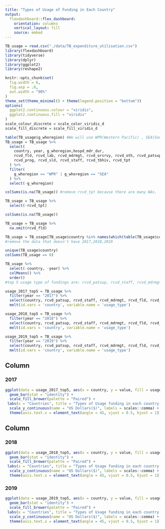 ```yaml
---
title: "Types of Usage of Funding in Each Country"
output: 
  flexdashboard::flex_dashboard:
    orientation: columns
    vertical_layout: fill
    source: embed
---
```


```r
TB_usage = read.csv("./data/TB_expenditure_utilisation.csv")
library(flexdashboard)
library(tidyverse)
library(dplyr)
library(ggplot2)
library(reshape2)

knitr::opts_chunk$set(
  fig.width = 6,
  fig.asp = .6,
  out.width = "90%"
)
theme_set(theme_minimal() + theme(legend.position = "bottom"))
options(
  ggplot2.continuous.colour = "viridis",
  ggplot2.continuous.fill = "viridis"
)
scale_colour_discrete = scale_color_viridis_d
scale_fill_discrete = scale_fill_viridis_d
```

```r
table(TB_usage$g_whoregion) #We will use WPR(Western Pacific) , SEA(South East Asia)
TB_usage = TB_usage %>%
  select(
    country, year, g_whoregion,hospd_mdr_dur,
    rcvd_fld, rcvd_lab, rcvd_mdrmgt, rcvd_orsrvy, rcvd_oth, rcvd_patsup, 
    rcvd_prog, rcvd_sld, rcvd_staff, rcvd_tbhiv, rcvd_tpt
  ) %>%
  filter(
    g_whoregion == "WPR" | g_whoregion == "SEA"
  ) %>%
  select(-g_whoregion)

colSums(is.na(TB_usage)) #remove rcvd_tpt because there are many NAs.

TB_usage = TB_usage %>% 
  select(-rcvd_tpt) 

colSums(is.na(TB_usage))

TB_usage = TB_usage %>%
  na.omit(rcvd_fld)

TB_usage = TB_usage[TB_usage$country %in% names(which(table(TB_usage$country) > 2)), ] 
#remove the data that doesn't have 2017,2018,2019
```

```r
unique(TB_usage$country)
colSums(TB_usage == 0)

TB_usage %>%
  select(-country, -year) %>%
  colMeans() %>%
  order() 
#top 5 usage type of fundings are: rcvd_patsup, rcvd_staff, rcvd_mdrmgt, rcvd_fld, rcvd_oth

usage_2017_top5 = TB_usage %>% 
  filter(year == "2017") %>%
  select(country, rcvd_patsup, rcvd_staff, rcvd_mdrmgt, rcvd_fld, rcvd_oth) %>%
  melt(id.vars = 'country', variable.name = 'usage_type')

usage_2018_top5 = TB_usage %>% 
  filter(year == "2018") %>%
  select(country, rcvd_patsup, rcvd_staff, rcvd_mdrmgt, rcvd_fld, rcvd_oth) %>%
  melt(id.vars = 'country', variable.name = 'usage_type')

usage_2019_top5 = TB_usage %>% 
  filter(year == "2019") %>%
  select(country, rcvd_patsup, rcvd_staff, rcvd_mdrmgt, rcvd_fld, rcvd_oth) %>%
  melt(id.vars = 'country', variable.name = 'usage_type')
```


Column {data-width=650}
-----------------------------------------------------------------------

### 2017

```r
ggplot(data = usage_2017_top5, aes(x = country, y = value, fill = usage_type)) +
  geom_bar(stat = "identity") +
  scale_fill_brewer(palette = "Paired") +
 labs(x = "Countries", title = "Types of Usage funding in each country in 2017") +
  scale_y_continuous(name = "US Dollars($)", labels = scales::comma) +
  theme(axis.text.x = element_text(angle = 45, vjust = 0.5, hjust = 1))
```

Column {data-width=350}
-----------------------------------------------------------------------

### 2018

```r
ggplot(data = usage_2018_top5, aes(x = country, y = value, fill = usage_type)) +
  geom_bar(stat = "identity") +
  scale_fill_brewer(palette = "Paired") +
 labs(x = "Countries", title = "Types of Usage funding in each country in 2018") +
  scale_y_continuous(name = "US Dollars($)", labels = scales::comma) +
  theme(axis.text.x = element_text(angle = 45, vjust = 0.5, hjust = 1))
```

### 2019

```r
ggplot(data = usage_2019_top5, aes(x = country, y = value, fill = usage_type)) +
  geom_bar(stat = "identity") +
  scale_fill_brewer(palette = "Paired") +
 labs(x = "Countries", title = "Types of Usage funding in each country in 2019") +
  scale_y_continuous(name = "US Dollars($)", labels = scales::comma) +
  theme(axis.text.x = element_text(angle = 45, vjust = 0.5, hjust = 1))
```

